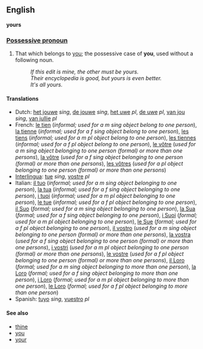 
==English==
'''yours'''

===[[Possessive pronoun]]===

#That which belongs to [[you]]; the possessive case of '''you''', used without a following noun.
#:''If this edit is mine, the other must be yours.'' 
#:''Their encyclopedia is good, but yours is even better.''
#:''It's all yours.''

====Translations====

*Dutch: [[het jouwe]] ''sing'', [[de jouwe]] ''sing'', [[het uwe]] ''pl'', [[de uwe]] ''pl'', [[van jou]] ''sing'', [[van jullie]] ''pl''
*French: [[le tien]] (''informal; used for a m sing object belong to one person''), [[la tienne]] (''informal; used for a f sing object belong to one person''), [[les tiens]] (''informal; used for a m pl object belong to one person''), [[les tiennes]] (''informal; used for a f pl object belong to one person''), [[le vôtre]] (''used for a m sing object belonging to one person (formal) or more than one persons''), [[la vôtre]] (''used for a f sing object belonging to one person (formal) or more than one persons''), [[les vôtres]] (''used for a pl object belonging to one person (formal) or more than one persons'')
*[[Interlingua]]: [[tue]] ''sing'', [[vostre]] ''pl''
*Italian: [[il tuo]] (''informal; used for a m sing object belonging to one person''), [[la tua]] (''informal; used for a f sing object belonging to one person''), [[i tuoi]] (''informal; used for a m pl object belonging to one person''), [[le tue]] (''informal; used for a f pl object belonging to one person''), [[il Suo]] (''formal; used for a m sing object belonging to one person''), [[la Sua]] (''formal; used for a f sing object belonging to one person''), [[i Suoi]] (''formal; used for a m pl object belonging to one person''), [[le Sue]] (''formal; used for a f pl object belonging to one person''), [[il vostro]] (''used for a m sing object belonging to one person (formal) or more than one persons''), [[la vostra]] (''used for a f sing object belonging to one person (formal) or more than one persons''), [[i vostri]] (''used for a m pl object belonging to one person (formal) or more than one persons''), [[le vostre]] (''used for a f pl object belonging to one person (formal) or more than one persons''), [[il Loro]] (''formal; used for a m sing object belonging to more than one person''), [[la Loro]] (''formal; used for a f sing object belonging to more than one person''), [[i Loro]] (''formal; used for a m pl object belonging to more than one person''), [[le Loro]] (''formal; used for a f pl object belonging to more than one person'')
*Spanish: [[tuyo]] ''sing'', [[vuestro]] ''pl''

====See also====
*[[thine]]
*[[you]]
*[[your]]